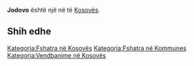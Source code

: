 {{Fshat në Kosovës
 | Emri                = Jodovo
| srp_N_name = Jodovo
| srp_N_FULL_NAME_RO = Jodovo
| srp_N_FULL_NAME_ND_RO = Jodovo
| srp_N_SORT_NAME_RG = JODOVO
| srp_N_FULL_NAME_RG = Jodovo
| srp_N_FULL_NAME_ND_RG = Jodovo

 | Emri (Rasa dhanore) = 
 | Figura              = 
 | Shteti              = Kosovo
 | Komuna              = 
 | Kodi postar         = 
 | Sipërfaqja          = 

 | Popullsia           = 

 | Regj. i popullsisë  = 
 | Dend. e popullsisë  = 
 | Faqja zyrtare       = 
 <!--- Koordinatat ----> 
 | Gjerësia            = 42.528333
 | Gjatësia            = 20.202222
 | Lartësia            = 
}}
'''Jodovo''' është një [[]] në [[]] të [[Kosovës]].

<!-- == Gjeografia == -->
<!-- == Historia == -->
<!-- == Demografia == -->
== Shih edhe ==
{{Komuna }}
{{Kosovo-Administrata-Cung}}

[[Kategoria:Fshatra në Kosovës]]
[[Kategoria:Fshatra në Kommunes ]]
[[Kategoria:Vendbanime në Kosovës]]